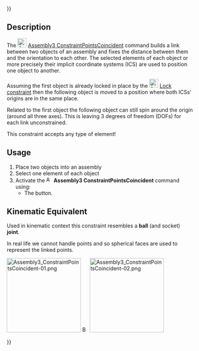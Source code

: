 {{UnfinishedDocu{{#translation:}}}}
<languages/>
<translate>

<!--T:1-->
{{Docnav
|[[Assembly3_ConstraintPerpendicular|Perpendicular]]
|[[Assembly3_ConstraintPointInPlane|Point on plane]]
|[[Assembly3_Workbench|Assembly3]]
|IconL=Assembly_ConstraintPerpendicular.svg‎‎
|IconR=Assembly_ConstraintPointInPlane.svg
|IconC=Assembly3_workbench_icon.svg
}}

<!--T:2-->
{{GuiCommand
|Name=Assembly3 ConstraintPointsCoincident
|Icon=Assembly_ConstraintPointCoincident.svg
|Workbenches=[[Assembly3_Workbench|Assembly3]]
}}

== Description == <!--T:3-->

<!--T:4-->
The [[Image:Assembly_ConstraintPointCoincident.svg|24px]] [[Assembly3_ConstraintPointsCoincident|Assembly3 ConstraintPointsCoincident]] command builds a link between two objects of an assembly and fixes the distance between them and the orientation to each other. The selected elements of each object or more precisely their implicit coordinate systems (ICS) are used to position one object to another.

<!--T:5-->
Assuming the first object is already locked in place by the [[Image:Assembly ConstraintLock.svg‎‎|24px]] [[Assembly3_ConstraintLock|Lock constraint]] then the following object is moved to a position where both ICSs' origins are in the same place.

<!--T:7-->
Related to the first object the following object can still spin around the origin (around all three axes). This is leaving 3 degrees of freedom (DOFs) for each link unconstrained.

<!--T:6-->
This constraint accepts any type of element!

== Usage == <!--T:8--> 

<!--T:9-->
# Place two objects into an assembly
# Select one element of each object
# Activate the [[Image:Assembly_ConstraintPointCoincident.svg|16px]] '''Assembly3 ConstraintPointsCoincident''' command using:
#* The {{Button|[[Image:Assembly_ConstraintPointCoincident.svg|16px]] [[Assembly3_ConstraintPointsCoincident|Create "PointsCoincident" constraint]]}} button.

== Kinematic Equivalent == <!--T:11-->

<!--T:12-->
Used in kinematic context this constraint resembles a '''ball''' (and socket) '''joint'''.

<!--T:13-->
In real life we cannot handle points and so spherical faces are used to represent the linked points.

</translate>
[[Image:Assembly3_ConstraintPointsCoincident-01.png|200px|link=]] [[Image:Button_right.svg|16px|link=]]
[[Image:Assembly3_ConstraintPointsCoincident-02.png|200px|link=]]
<translate>

<!--T:14-->
{{Caption|Constrained objects before and after running the solver}}

    
<!--T:10-->
{{Docnav
|[[Assembly3_ConstraintPerpendicular|Perpendicular]]
|[[Assembly3_ConstraintPointInPlane|Point on plane]]
|[[Assembly3_Workbench|Assembly3]]
|IconL=Assembly_ConstraintPerpendicular.svg‎‎
|IconR=Assembly_ConstraintPointInPlane.svg
|IconC=Assembly3_workbench_icon.svg
}}

</translate>
{{Userdocnavi{{#translation:}}}}